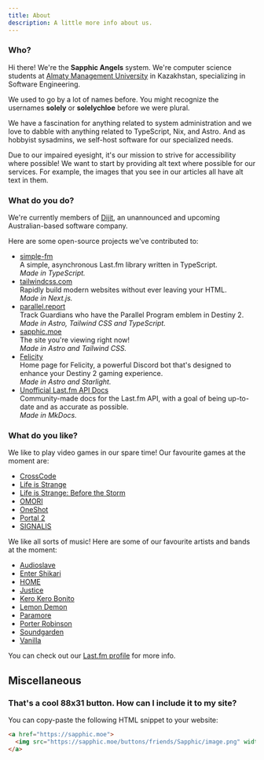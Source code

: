 ```yaml
---
title: About
description: A little more info about us.
---
```


### Who?

Hi there! We're the **Sapphic Angels** system. We're computer science students at [Almaty Management University][almau] in Kazakhstan, specializing in Software Engineering.  

We used to go by a lot of names before. You might recognize the usernames **solely** or **solelychloe** before we were plural.

We have a fascination for anything related to system administration and we love to dabble with anything related to TypeScript, Nix, and Astro. 
And as hobbyist sysadmins, we self-host software for our specialized needs.

Due to our impaired eyesight, it's our mission to strive for accessibility where possible! We want to start by providing alt text where possible for our services. For example, the images that you see in our articles all have alt text in them.

[almau]: https://almau.edu.kz 'Almaty Management University'

### What do you do?

We're currently members of [Dijit][dijit], an unannounced and upcoming Australian-based software company.

Here are some open-source projects we've contributed to:

- [simple-fm][simple-fm]  
  A simple, asynchronous Last.fm library written in TypeScript.  
  _Made in TypeScript._
- [tailwindcss.com][tailwind-site]  
  Rapidly build modern websites without ever leaving your HTML.  
  _Made in Next.js._
- [parallel.report][parallel]  
  Track Guardians who have the Parallel Program emblem in Destiny 2.  
  _Made in Astro, Tailwind CSS and TypeScript._
- [sapphic.moe][sapphic]  
  The site you're viewing right now!  
  _Made in Astro and Tailwind CSS._
- [Felicity][felicity]  
  Home page for Felicity, a powerful Discord bot that's designed to enhance your Destiny 2 gaming
  experience.  
  _Made in Astro and Starlight._
- [Unofficial Last.fm API Docs][lfm-docs]  
  Community-made docs for the Last.fm API, with a goal of being up-to-date and as accurate as possible.  
  _Made in MkDocs._

[dijit]: https://github.com/dijitco 'Dijit'
[tailwind-site]: https://tailwindcss.com 'Website for TailwindCSS'
[simple-fm]: https://simple.sapphic.moe 'Website for simple-fm'
[parallel]: https://parallel.report 'Parallel Program Report'
[sapphic]: https://sapphic.moe "Sapphic Angels' website"
[felicity]: https://felicity.pages.dev 'Felicity'
[lfm-docs]: https://lastfm-docs.github.io/api-docs 'Unofficial Last.fm API docs'


### What do you like?

We like to play video games in our spare time! Our favourite games at the moment are:

- [CrossCode][crosscode]
- [Life is Strange][lis]
- [Life is Strange: Before the Storm][lisbts]
- [OMORI][omori]
- [OneShot][oneshot]
- [Portal 2][p2]
- [SIGNALIS][signalis]

[crosscode]: https://store.steampowered.com/app/368340 'CrossCode'
[lis]: https://store.steampowered.com/app/319630 'Life is Strange'
[lisbts]: https://store.steampowered.com/app/554620 'Life is Strange: Before the Storm'
[omori]: https://store.steampowered.com/app/1150690 'OMORI'
[oneshot]: https://store.steampowered.com/app/420530 'OneShot'
[p2]: https://store.steampowered.com/app/620 'Portal 2'
[signalis]: https://store.steampowered.com/app/1262350/ 'SIGNALIS'

We like all sorts of music! Here are some of our favourite artists and bands at the moment:

- [Audioslave][audioslave]
- [Enter Shikari][entershikari]
- [HOME][home]
- [Justice][justice]
- [Kero Kero Bonito][kkb]
- [Lemon Demon][lemondemon]
- [Paramore][paramore]
- [Porter Robinson][porter]
- [Soundgarden][soundgarden]
- [Vanilla][vanilla]

[audioslave]: https://www.youtube.com/@audioslaveofficial 'Audioslave'
[entershikari]: https://www.youtube.com/@entershikari 'Enter Shikari'
[home]: https://soundcloud.com/home-2001 'HOME'
[justice]: https://www.youtube.com/@Justice 'Justice'
[kkb]: https://www.youtube.com/@KeroKeroBonito 'Kero Kero Bonito'
[lemondemon]: https://www.youtube.com/@neilcic 'Lemon Demon'
[paramore]: https://www.youtube.com/@Paramore 'Paramore'
[porter]: https://www.youtube.com/@PorterRobinson 'Porter Robinson'
[soundgarden]: https://www.youtube.com/@Soundgarden 'Soundgarden'
[vanilla]: https://vanillabeats.bandcamp.com/music 'Vanilla'

You can check out our [Last.fm profile][lastfm] for more info.

[lastfm]: https://last.fm/user/solelychloe 'Our Last.fm profile page. (solelychloe)'

## Miscellaneous

### That's a cool 88x31 button. How can I include it to my site?

You can copy-paste the following HTML snippet to your website:

```html title="HTML snippet"
<a href="https://sapphic.moe">
  <img src="https://sapphic.moe/buttons/friends/Sapphic/image.png" width="88" height="31" />
</a>
```